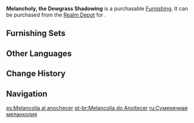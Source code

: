 {{Furnishing Infobox
|id             = 372434
|image          = Item Melancholy, the Dewgrass Shadowing.png
|category       = Landform
|subcategory    = Shrub
|quality        = 3
|adeptal_energy = 20
|load           = 50
|reduced_load   = 50
|description    = A luminescent grass that grows all over [[Mt. Yougou]]. When the world leaves the twilight behind, the dewdrop glows are extinguished, as if a formless shadow has passed through the grass.<br />When the night is in full swing, and your mind is filled with thoughts of one you miss but may not meet... Surely you, too, would feel some sadness.
|source1        = [[Realm Depot]]
}}
'''Melancholy, the Dewgrass Shadowing''' is a purchasable [[Furnishing]]. It can be purchased from the [[Realm Depot]] for {{Item|Realm Currency|30|x=80}}.

==Furnishing Sets==
{{Craft Usage}}

==Other Languages==
{{Other Languages
|en      = Melancholy, the Dewgrass Shadowing
|zhs     = 「影徙露草自伤悼」
|zhs_rm  = "Yǐng Xǐ Lùcǎo Zì Shāng Dào"
|zht     = 「影徙露草自傷悼」
|zht_rm  = "Yǐng Xǐ Lùcǎo Zì Shāng Dào"
|zh_tl   = 
|ja      = 「露草に映りし切ない影」
|ja_rm   = "Tsuyukusa ni Utsurishi Setsunai Kage"
|ja_tl   = "Sorrowful Shadow Cast on Dayflower"
|ko      = 「푸른 수국의 슬픔」
|ko_rm   = "Pureun Suguk-ui Seulpeum"
|ko_tl   = "Blue Hydrangea's Sadness"
|es      = Melancolía al anochecer
|es_tl   = Melancholy at Dusk
|fr      = «&nbsp;Mélancolie au crépuscule&nbsp;»
|fr_tl   = "Melancholy at Dusk"
|ru      = Сумеречная меланхолия
|ru_tl   = Twilight Melancholy
|th      = "ความโศกเศร้าใต้เงาหยาดน้ำค้าง"
|th_rm   = 
|th_tl   = 
|vi      = Ảo Ảnh Qua Ngọn Cỏ
|vi_tl   = 
|de      = „Schatten der Trauer im Gras“
|de_tl   = "Shadow of Grief in the Grass"
|id      = "Bayang-Bayang Kegundahan"
|id_tl   = "Shadows of Doubt"
|pt      = Melancolia do Anoitecer
|pt_tl   = 
|tr      = Çiyotunu Gölgeleyen Melankoli
|tr_tl   = 
|it      = Malinconia, l'ombra della rugiada
|it_tl   = 
}}

==Change History==
{{Change History|2.2}}

==Navigation==
{{Furnishing Navbox|exterior}}

[[es:Melancolía al anochecer]]
[[pt-br:Melancolia do Anoitecer]]
[[ru:Сумеречная меланхолия]]